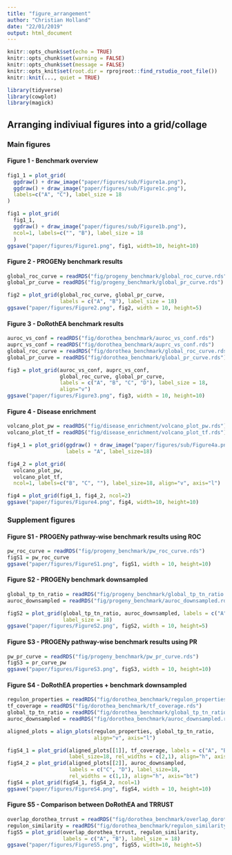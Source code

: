 ```yaml
---
title: "figure_arrangement"
author: "Christian Holland"
date: "22/01/2019"
output: html_document
---
```

```r
knitr::opts_chunk$set(echo = TRUE)
knitr::opts_chunk$set(warning = FALSE)
knitr::opts_chunk$set(message = FALSE)
knitr::opts_knit$set(root.dir = rprojroot::find_rstudio_root_file())
knitr::knit(..., quiet = TRUE)
```


```r
library(tidyverse)
library(cowplot)
library(magick)
```
## Arranging indiviual figures into a grid/collage
### Main figures
#### Figure 1 - Benchmark overview
```r
fig1_1 = plot_grid(
  ggdraw() + draw_image("paper/figures/sub/Figure1a.png"),
  ggdraw() + draw_image("paper/figures/sub/Figure1c.png"),
  labels=c("A", "C"), label_size = 18
)

fig1 = plot_grid(
  fig1_1,
  ggdraw() + draw_image("paper/figures/sub/Figure1b.png"),
  ncol=1, labels=c("", "B"), label_size = 18
  )
ggsave("paper/figures/Figure1.png", fig1, width=10, height=10)

```
#### Figure 2 - PROGENy benchmark results
```r
global_roc_curve = readRDS("fig/progeny_benchmark/global_roc_curve.rds")
global_pr_curve = readRDS("fig/progeny_benchmark/global_pr_curve.rds")

fig2 = plot_grid(global_roc_curve, global_pr_curve, 
                 labels = c("A", "B"), label_size = 18)
ggsave("paper/figures/Figure2.png", fig2, width = 10, height=5)
```

#### Figure 3 - DoRothEA benchmark results
```r
auroc_vs_conf = readRDS("fig/dorothea_benchmark/auroc_vs_conf.rds")
auprc_vs_conf = readRDS("fig/dorothea_benchmark/auprc_vs_conf.rds")
global_roc_curve = readRDS("fig/dorothea_benchmark/global_roc_curve.rds")
global_pr_curve = readRDS("fig/dorothea_benchmark/global_pr_curve.rds")

fig3 = plot_grid(auroc_vs_conf, auprc_vs_conf, 
                 global_roc_curve, global_pr_curve, 
                 labels = c("A", "B", "C", "D"), label_size = 18,
                 align="v")
ggsave("paper/figures/Figure3.png", fig3, width = 10, height=10)
```

#### Figure 4 - Disease enrichment
```r
volcano_plot_pw = readRDS("fig/disease_enrichment/volcano_plot_pw.rds")
volcano_plot_tf = readRDS("fig/disease_enrichment/volcano_plot_tf.rds")

fig4_1 = plot_grid(ggdraw() + draw_image("paper/figures/sub/Figure4a.png"),
                   labels = "A", label_size=18)

fig4_2 = plot_grid(
  volcano_plot_pw, 
  volcano_plot_tf, 
  ncol=1, labels=c("B", "C", ""), label_size=18, align="v", axis="l")

fig4 = plot_grid(fig4_1, fig4_2, ncol=2)
ggsave("paper/figures/Figure4.png", fig4, width=10, height=10)
```
### Supplement figures
#### Figure S1 - PROGENy pathway-wise benchmark results using ROC
```r
pw_roc_curve = readRDS("fig/progeny_benchmark/pw_roc_curve.rds")
figS1 = pw_roc_curve
ggsave("paper/figures/FigureS1.png", figS1, width = 10, height=10)
```

#### Figure S2 - PROGENy benchmark downsampled
```r
global_tp_tn_ratio = readRDS("fig/progeny_benchmark/global_tp_tn_ratio.rds")
auroc_downsampled = readRDS("fig/progeny_benchmark/auroc_downsampled.rds")

figS2 = plot_grid(global_tp_tn_ratio, auroc_downsampled, labels = c("A", "B"),
                  label_size = 18)
ggsave("paper/figures/FigureS2.png", figS2, width = 10, height=5)
```

#### Figure S3 - PROGENy pathway-wise benchmark results using PR
```r
pw_pr_curve = readRDS("fig/progeny_benchmark/pw_pr_curve.rds")
figS3 = pr_curve_pw
ggsave("paper/figures/FigureS3.png", figS3, width = 10, height=10)
```

#### Figure S4 - DoRothEA properties + benchmark downsampled
```r
regulon_properties = readRDS("fig/dorothea_benchmark/regulon_properties.rds")
tf_coverage = readRDS("fig/dorothea_benchmark/tf_coverage.rds")
global_tp_tn_ratio = readRDS("fig/dorothea_benchmark/global_tp_tn_ratio.rds")
auroc_downsampled = readRDS("fig/dorothea_benchmark/auroc_downsampled.rds")

aligned_plots = align_plots(regulon_properties, global_tp_tn_ratio, 
                            align="v", axis="l")

figS4_1 = plot_grid(aligned_plots[[1]], tf_coverage, labels = c("A", "B"), 
                    label_size=18, rel_widths = c(2,1), align="h", axis="bt")
figS4_2 = plot_grid(aligned_plots[[2]], auroc_downsampled, 
                    labels = c("C", "D"), label_size=18,
                    rel_widths = c(1,1), align="h", axis="bt")
figS4 = plot_grid(figS4_1, figS4_2, ncol=1)
ggsave("paper/figures/FigureS4.png", figS4, width = 10, height=10)
```

#### Figure S5 - Comparison between DoRothEA and TRRUST
```r
overlap_dorothea_trrust = readRDS("fig/dorothea_benchmark/overlap_dorothea_trrust.rds")
regulon_similarity = readRDS("fig/dorothea_benchmark/regulon_similarity.rds")
figS5 = plot_grid(overlap_dorothea_trrust, regulon_similarity, 
                  labels = c("A", "B"), label_size = 18)
ggsave("paper/figures/FigureS5.png", figS5, width=10, height=5)
```
